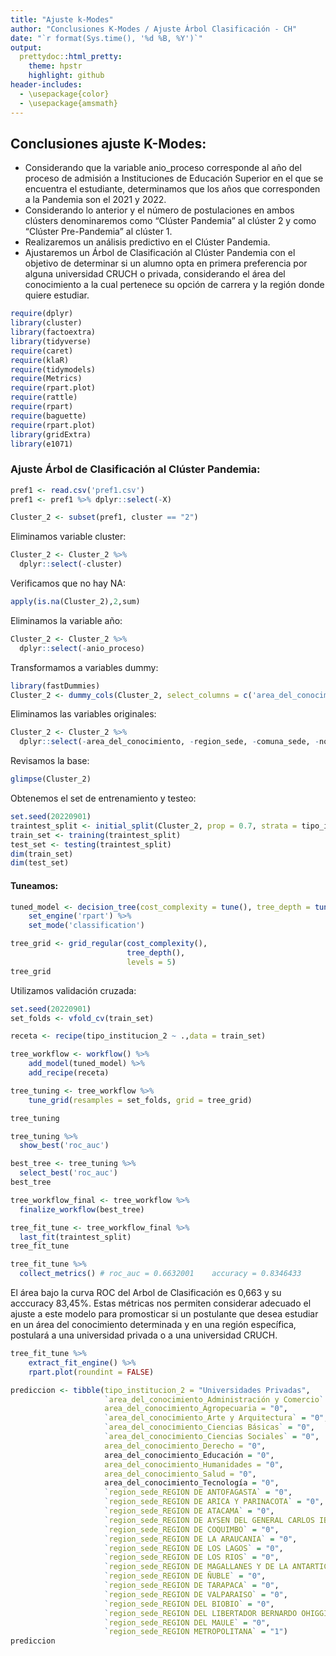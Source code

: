 ---
title: "Ajuste k-Modes"
author: "Conclusiones K-Modes / Ajuste Árbol Clasificación - CH"
date: "`r format(Sys.time(), '%d %B, %Y')`"
output:
  prettydoc::html_pretty:
    theme: hpstr
    highlight: github
header-includes:
  - \usepackage{color}
  - \usepackage{amsmath}
---
## Conclusiones ajuste K-Modes:
* Considerando que la variable anio_proceso corresponde al año del proceso de admisión a Instituciones de Educación Superior en el que se encuentra el estudiante, determinamos que los años que corresponden a la Pandemia son el 2021 y 2022.
* Considerando lo anterior y el número de postulaciones en ambos clústers denominaremos como "Clúster Pandemia" al clúster 2 y como "Clúster Pre-Pandemia" al clúster 1.
* Realizaremos un análisis predictivo en el Clúster Pandemia.
* Ajustaremos un Árbol de Clasificación al Clúster Pandemia con el objetivo de determinar si un alumno opta en primera preferencia por alguna universidad CRUCH o privada, considerando el área del conocimiento a la cual pertenece su opción de carrera y la región donde quiere estudiar.

```{r, warning=FALSE, message=FALSE}
require(dplyr)
library(cluster) 
library(factoextra)
library(tidyverse)
require(caret)
require(klaR)
require(tidymodels)
require(Metrics)
require(rpart.plot)
require(rattle)
require(rpart)
require(baguette)
require(rpart.plot)
library(gridExtra)
library(e1071)
```

### Ajuste Árbol de Clasificación al Clúster Pandemia:

```{r}
pref1 <- read.csv('pref1.csv')
pref1 <- pref1 %>% dplyr::select(-X)
```

```{r}
Cluster_2 <- subset(pref1, cluster == "2")
```

Eliminamos variable cluster:
```{r}
Cluster_2 <- Cluster_2 %>% 
  dplyr::select(-cluster)
```

Verificamos que no hay NA:
```{r}
apply(is.na(Cluster_2),2,sum)
```

Eliminamos la variable año:
```{r}
Cluster_2 <- Cluster_2 %>%
  dplyr::select(-anio_proceso)
```

Transformamos a variables dummy:
```{r,warning=FALSE}
library(fastDummies)
Cluster_2 <- dummy_cols(Cluster_2, select_columns = c('area_del_conocimiento','region_sede'))
```

Eliminamos las variables originales:
```{r}
Cluster_2 <- Cluster_2 %>% 
  dplyr::select(-area_del_conocimiento, -region_sede, -comuna_sede, -nombre_carrera)
```

Revisamos la base:
```{r}
glimpse(Cluster_2)
```

Obtenemos el set de entrenamiento y testeo:
```{r}
set.seed(20220901)
traintest_split <- initial_split(Cluster_2, prop = 0.7, strata = tipo_institucion_2)
train_set <- training(traintest_split)
test_set <- testing(traintest_split)
dim(train_set)
dim(test_set)
```

#### Tuneamos:

```{r}
tuned_model <- decision_tree(cost_complexity = tune(), tree_depth = tune()) %>%
    set_engine('rpart') %>%
    set_mode('classification')
```

```{r}
tree_grid <- grid_regular(cost_complexity(),
                          tree_depth(),
                          levels = 5)
tree_grid
```

Utilizamos validación cruzada:
```{r}
set.seed(20220901)
set_folds <- vfold_cv(train_set)
```

```{r}
receta <- recipe(tipo_institucion_2 ~ .,data = train_set)
```

```{r}
tree_workflow <- workflow() %>%
    add_model(tuned_model) %>%
    add_recipe(receta)
```

```{r}
tree_tuning <- tree_workflow %>%
    tune_grid(resamples = set_folds, grid = tree_grid)

tree_tuning
```

```{r}
tree_tuning %>% 
  show_best('roc_auc')
```

```{r}
best_tree <- tree_tuning %>% 
  select_best('roc_auc')
best_tree
```

```{r}
tree_workflow_final <- tree_workflow %>%
  finalize_workflow(best_tree)
```

```{r}
tree_fit_tune <- tree_workflow_final %>%
  last_fit(traintest_split)
tree_fit_tune
```
```{r}
tree_fit_tune %>% 
  collect_metrics() # roc_auc = 0.6632001    accuracy = 0.8346433
```

El área bajo la curva ROC del Arbol de Clasificación es 0,663 y su acccuracy 83,45%. Estas métricas nos permiten considerar adecuado el ajuste a este modelo para promosticar si un postulante que desea estudiar en un área del conocimiento determinada y en una región específica, postulará a una universidad privada o a una universidad CRUCH.

```{r}
tree_fit_tune %>%
    extract_fit_engine() %>%
    rpart.plot(roundint = FALSE)
```


```{r, eval=FALSE}
prediccion <- tibble(tipo_institucion_2 = "Universidades Privadas",
                     `area_del_conocimiento_Administración y Comercio` = "1",
                     area_del_conocimiento_Agropecuaria = "0",
                     `area_del_conocimiento_Arte y Arquitectura` = "0",
                     `area_del_conocimiento_Ciencias Básicas` = "0",
                     `area_del_conocimiento_Ciencias Sociales` = "0",
                     area_del_conocimiento_Derecho = "0",
                     area_del_conocimiento_Educación = "0",
                     area_del_conocimiento_Humanidades = "0",
                     area_del_conocimiento_Salud = "0",
                     area_del_conocimiento_Tecnología = "0",
                     `region_sede_REGION DE ANTOFAGASTA` = "0",
                     `region_sede_REGION DE ARICA Y PARINACOTA` = "0",
                     `region_sede_REGION DE ATACAMA` = "0",
                     `region_sede_REGION DE AYSEN DEL GENERAL CARLOS IBAÑEZ DEL CAMPO` = "0",
                     `region_sede_REGION DE COQUIMBO` = "0",
                     `region_sede_REGION DE LA ARAUCANIA` = "0",
                     `region_sede_REGION DE LOS LAGOS` = "0",
                     `region_sede_REGION DE LOS RIOS` = "0",
                     `region_sede_REGION DE MAGALLANES Y DE LA ANTARTICA CHILENA` = "0",
                     `region_sede_REGION DE ÑUBLE` = "0",
                     `region_sede_REGION DE TARAPACA` = "0",
                     `region_sede_REGION DE VALPARAISO` = "0",
                     `region_sede_REGION DEL BIOBIO` = "0",
                     `region_sede_REGION DEL LIBERTADOR BERNARDO OHIGGINS` = "0",
                     `region_sede_REGION DEL MAULE` = "0",
                     `region_sede_REGION METROPOLITANA` = "1")
prediccion
```








